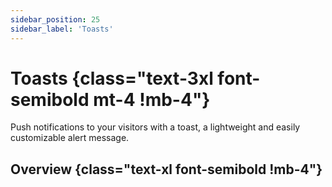 ```yaml
---
sidebar_position: 25
sidebar_label: 'Toasts'
---
```


# Toasts {class="text-3xl font-semibold mt-4 !mb-4"}

Push notifications to your visitors with a toast, a lightweight and easily customizable alert message.

## Overview {class="text-xl font-semibold !mb-4"}

<Overview />
